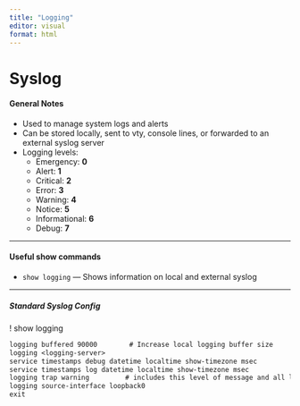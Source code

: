 ```yaml
---
title: "Logging"
editor: visual
format: html
---
```


# Syslog

#### General Notes

- Used to manage system logs and alerts
- Can be stored locally, sent to vty, console lines, or forwarded to an external syslog server
- Logging levels:
  - Emergency: **0**  
  - Alert: **1** 
  - Critical: **2**  
  - Error: **3**  
  - Warning: **4** 
  - Notice: **5**
  - Informational: **6**  
  - Debug: **7**

---

#### Useful show commands

- `show logging` — Shows information on local and external syslog

---

##### Standard Syslog Config

!
show logging

```default
logging buffered 90000        # Increase local logging buffer size
logging <logging-server>
service timestamps debug datetime localtime show-timezone msec
service timestamps log datetime localtime show-timezone msec
logging trap warning         # includes this level of message and all lower levels
logging source-interface loopback0
exit
```
